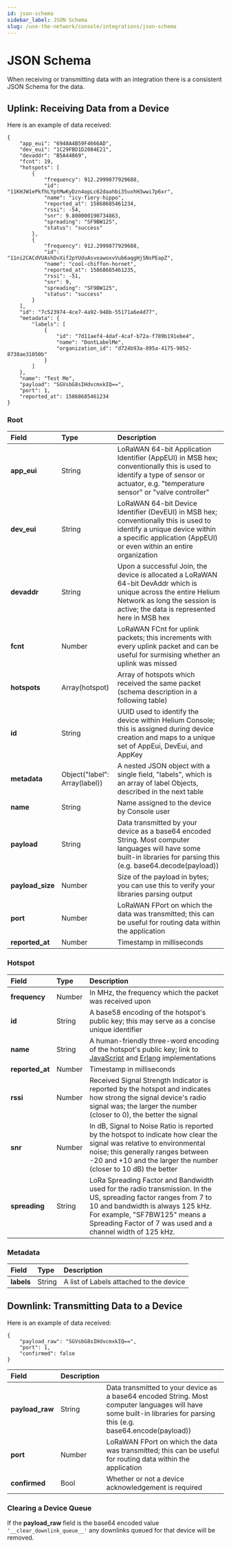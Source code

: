 ```yaml
---
id: json-schema
sidebar_label: JSON Schema
slug: /use-the-network/console/integrations/json-schema
---
```


# JSON Schema


When receiving or transmitting data with an integration there is a consistent JSON Schema for the
data.

## Uplink: Receiving Data from a Device

Here is an example of data received:

```text
{
    "app_eui": "6948A4B59F4666AD",
    "dev_eui": "1C29FBD1D2084E21",
    "devaddr": "B5A44869",
    "fcnt": 19,
    "hotspots": [
        {
            "frequency": 912.2999877929688,
            "id": "11KHJW1ePkfhLYptMwKyDzn4opLc62daahbi35uxhH3wwi7p6xr",
            "name": "icy-fiery-hippo",
            "reported_at": 15868685461234,
            "rssi": -54,
            "snr": 9.800000190734863,
            "spreading": "SF9BW125",
            "status": "success"
        },
        {
            "frequency": 912.2999877929688,
            "id": "11ni2CACdVUAshDvXif2pYUduAsvoawoxvVub6aqgHjSNsPEapZ",
            "name": "cool-chiffon-hornet",
            "reported_at": 15868685461235,
            "rssi": -51,
            "snr": 9,
            "spreading": "SF9BW125",
            "status": "success"
        }
    ],
    "id": "7c523974-4ce7-4a92-948b-55171a6e4d77",
    "metadata": {
        "labels": [
            {
                "id": "7d11aef4-4daf-4caf-b72a-f789b191ebe4",
                "name": "DontLabelMe",
                "organization_id": "d724b93a-895a-4175-9852-8738ae31050b"
            }
        ]
    },
    "name": "Test Me",
    "payload": "SGVsbG8sIHdvcmxkIQ==",
    "port": 1,
    "reported_at": 15868685461234
}
```

### Root

| Field            | Type                              | Description                                                                                                                                                                                      |
| :--------------- | :-------------------------------- | :----------------------------------------------------------------------------------------------------------------------------------------------------------------------------------------------- |
| **app_eui**      | String                            | LoRaWAN 64-bit Application Identifier \(AppEUI\) in MSB hex; conventionally this is used to identify a type of sensor or actuator, e.g. "temperature sensor" or "valve controller"               |
| **dev_eui**      | String                            | LoRaWAN 64-bit Device Identifier \(DevEUI\) in MSB hex; conventionally this is used to identify a unique device within a specific application \(AppEUI\) or even within an entire organization   |
| **devaddr**      | String                            | Upon a successful Join, the device is allocated a LoRaWAN 64-bit DevAddr which is unique across the entire Helium Network as long the session is active; the data is represented here in MSB hex |
| **fcnt**         | Number                            | LoRaWAN FCnt for uplink packets; this increments with every uplink packet and can be useful for surmising whether an uplink was missed                                                           |
| **hotspots**     | Array\(hotspot\)                  | Array of hotspots which received the same packet \(schema description in a following table\)                                                                                                     |
| **id**           | String                            | UUID used to identify the device within Helium Console; this is assigned during device creation and maps to a unique set of AppEui, DevEui, and AppKey                                           |
| **metadata**     | Object\("label": Array\(label\)\) | A nested JSON object with a single field, "labels", which is an array of label Objects, described in the next table                                                                              |
| **name**         | String                            | Name assigned to the device by Console user                                                                                                                                                      |
| **payload**      | String                            | Data transmitted by your device as a base64 encoded String. Most computer languages will have some built-in libraries for parsing this \(e.g. base64.decode\(payload\)\)                         |
| **payload_size** | Number                            | Size of the payload in bytes; you can use this to verify your libraries parsing output                                                                                                           |
| **port**         | Number                            | LoRaWAN FPort on which the data was transmitted; this can be useful for routing data within the application                                                                                      |
| **reported_at**  | Number                            | Timestamp in milliseconds                                                                                                                                                                        |

### Hotspot

| Field           | Type   | Description                                                                                                                                                                                                                                          |
| :-------------- | :----- | :--------------------------------------------------------------------------------------------------------------------------------------------------------------------------------------------------------------------------------------------------- |
| **frequency**   | Number | In MHz, the frequency which the packet was received upon                                                                                                                                                                                             |
| **id**          | String | A base58 encoding of the hotspot's public key; this may serve as a concise unique identifier                                                                                                                                                         |
| **name**        | String | A human-friendly three-word encoding of the hotspot's public key; link to [JavaScript](https://github.com/helium/angry-purple-tiger) and [Erlang](https://github.com/helium/erl_angry_purple_tiger) implementations                                  |
| **reported_at** | Number | Timestamp in milliseconds                                                                                                                                                                                                                            |
| **rssi**        | Number | Received Signal Strength Indicator is reported by the hotspot and indicates how strong the signal device's radio signal was; the larger the number \(closer to 0\), the better the signal                                                            |
| **snr**         | Number | In dB, Signal to Noise Ratio is reported by the hotspot to indicate how clear the signal was relative to environmental noise; this generally ranges between -20 and +10 and the larger the number \(closer to 10 dB\) the better                     |
| **spreading**   | String | LoRa Spreading Factor and Bandwidth used for the radio transmission. In the US, spreading factor ranges from 7 to 10 and bandwidth is always 125 kHz. For example, "SF7BW125" means a Spreading Factor of 7 was used and a channel width of 125 kHz. |

### Metadata

| Field      | Type   | Description                             |
| :--------- | :----- | :-------------------------------------- |
| **labels** | String | A list of Labels attached to the device |

## Downlink: Transmitting Data to a Device

Here is an example of data received:

```text
{
    "payload_raw": "SGVsbG8sIHdvcmxkIQ==",
    "port": 1,
    "confirmed": false
}
```

| Field           | Description |                                                                                                                                                                          |
| :-------------- | :---------- | :----------------------------------------------------------------------------------------------------------------------------------------------------------------------- |
| **payload_raw** | String      | Data transmitted to your device as a base64 encoded String. Most computer languages will have some built-in libraries for parsing this \(e.g. base64.encode\(payload\)\) |
| **port**        | Number      | LoRaWAN FPort on which the data was transmitted; this can be useful for routing data within the application                                                              |
| **confirmed**   | Bool        | Whether or not a device acknowledgement is required                                                                                                                      |

### Clearing a Device Queue

If the **payload_raw** field is the base64 encoded value `'__clear_downlink_queue__'` any downlinks
queued for that device will be removed.
